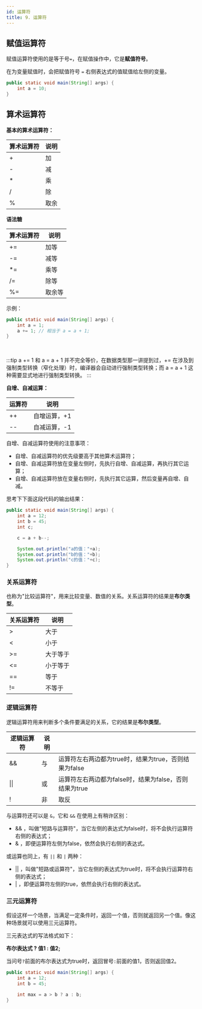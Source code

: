 ```yaml
---
id: 运算符
title: 9. 运算符
---
```


## 赋值运算符

赋值运算符使用的是等于号`=`，在赋值操作中，它是**赋值符号**。

在为变量赋值时，会把赋值符号 `=` 右侧表达式的值赋值给左侧的变量。

```java
public static void main(String[] args) {
	int a = 10;
}
```

## 算术运算符

**基本的算术运算符：**

|算术运算符|说明|
|---|---|
|+|加|
|-|减|
|*|乘|
|/|除|
|%|取余|

**语法糖**

|算术运算符|说明|
|---|---|
|+=|加等|
|-=|减等|
|*=|乘等|
|/=|除等|
|%=|取余等|

示例：

```java
public static void main(String[] args) {
    int a = 1;
    a += 1; // 相当于 a = a + 1;
}
```

<br/>

:::tip
a += 1 和 a = a + 1 并不完全等价，在数据类型那一讲提到过，+= 在涉及到强制类型转换（窄化处理）时，编译器会自动进行强制类型转换；而 a = a + 1 这种需要显式地进行强制类型转换。
:::


**自增、自减运算：**

|运算符|说明|
|---|---|
|++|自增运算，+1|
|--|自减运算，-1|


自增、自减运算符使用的注意事项：

- 自增、自减运算符的优先级要高于其他算术运算符；
- 自增、自减运算符放在变量左侧时，先执行自增、自减运算，再执行其它运算；
- 自增、自减运算符放在变量右侧时，先执行其它运算，然后变量再自增、自减。

思考下下面这段代码的输出结果：

```java
public static void main(String[] args) {
    int a = 12;
    int b = 45;
    int c;

    c = a + b--;

    System.out.println("a的值："+a);
    System.out.println("b的值："+b);
    System.out.println("c的值："+c);
}
```

### 关系运算符

也称为"比较运算符"，用来比较变量、数值的关系。关系运算符的结果是**布尔类型**。

|关系运算符|说明|
|---|---|
|>|大于|
|<|小于|
|>=|大于等于|
|<=|小于等于|
|==|等于|
|!=|不等于|



### 逻辑运算符

逻辑运算符用来判断多个条件要满足的关系，它的结果是**布尔类型**。

|逻辑运算符|说明||
|---|---|---|
|&&|与|运算符左右两边都为true时，结果为true，否则结果为false|
|\|\||或|运算符左右两边都为false时，结果为false，否则结果为true|
|!|非|取反|


与运算符还可以是 `&`，它和 `&&` 在使用上有稍许区别：

- && ，叫做"短路与运算符"，当它左侧的表达式为false时，将不会执行运算符右侧的表达式；
- & ，即便运算符左侧为false，依然会执行右侧的表达式。

或运算也同上，有 `||` 和 `|` 两种：

- || ，叫做"短路或运算符"，当它左侧的表达式为true时，将不会执行运算符右侧的表达式；
- | ，即便运算符左侧的true，依然会执行右侧的表达式。


### 三元运算符

假设这样一个场景，当满足一定条件时，返回一个值，否则就返回另一个值。像这种场景就可以使用三元运算符。

三元表达式的写法格式如下：

**布尔表达式 ? 值1 : 值2;**

当问号`?`前面的布尔表达式为true时，返回冒号`:`前面的值1，否则返回值2。

```java
public static void main(String[] args) {
    int a = 12;
    int b = 45;

    int max = a > b ? a : b;
}
```
